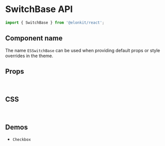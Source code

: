 
<Meta title="Components API/SwitchBase" />

# SwitchBase API

```js
import { SwitchBase } from '@elonkit/react';
```

## Component name

The name `ESSwitchBase` can be used when providing default props or style overrides in the theme.

## Props

<TableInterface name="SwitchBaseProps" variant="props" />

<br />

## CSS

<TableInterface name="SwitchBaseClasses" variant="css" />

<br />

## Demos

<ul>
  <li>
    <LinkTo kind="components-Checkbox" story="demo">
      <code>Checkbox</code>
    </LinkTo>
  </li>
</ul>
